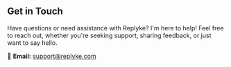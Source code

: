 ## Get in Touch

Have questions or need assistance with Replyke? I'm here to help! Feel free to reach out, whether you're seeking support, sharing feedback, or just want to say hello.

📧 **Email:** support@replyke.com